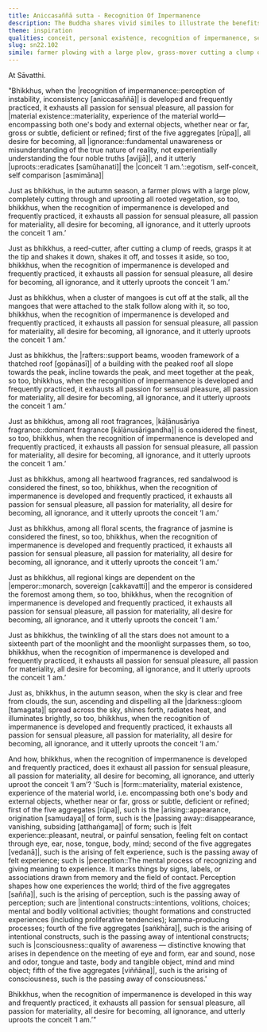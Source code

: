 ```yaml
---
title: Aniccasaññā sutta - Recognition Of Impermanence
description: The Buddha shares vivid similes to illustrate the benefits of developing the recognition of impermanence. This practice gradually exhausts all passion for sensual pleasure, materiality, becoming, ignorance, and uproots the conceit ‘I am.’
theme: inspiration
qualities: conceit, personal existence, recognition of impermanence, sensual desire, wisdom
slug: sn22.102
simile: farmer plowing with a large plow, grass-mover cutting a clump of coarse grass, cluster of mangoes cut off at the stalk, building with the peaked roof, dominant fragrance, red sandalwood, fragrance of jasmine, regional kings, moonlight surpassing twinkling of all the stars, sun dispelling all the darkness spread across the sky
---
```


At Sāvatthi.

"Bhikkhus, when the |recognition of impermanence::perception of instability, inconsistency [aniccasaññā]| is developed and frequently practiced, it exhausts all passion for sensual pleasure, all passion for |material existence::materiality, experience of the material world—encompassing both one's body and external objects, whether near or far, gross or subtle, deficient or refined; first of the five aggregates [rūpa]|, all desire for becoming, all |ignorance::fundamental unawareness or misunderstanding of the true nature of reality, not experientially understanding the four noble truths [avijjā]|, and it utterly |uproots::eradicates [samūhanati]| the |conceit ‘I am.’::egotism, self-conceit, self comparison [asmimāna]|

Just as bhikkhus, in the autumn season, a farmer plows with a large plow, completely cutting through and uprooting all rooted vegetation, so too, bhikkhus, when the recognition of impermanence is developed and frequently practiced, it exhausts all passion for sensual pleasure, all passion for materiality, all desire for becoming, all ignorance, and it utterly uproots the conceit ‘I am.’

Just as bhikkhus, a reed-cutter, after cutting a clump of reeds, grasps it at the tip and shakes it down, shakes it off, and tosses it aside, so too, bhikkhus, when the recognition of impermanence is developed and frequently practiced, it exhausts all passion for sensual pleasure, all desire for becoming, all ignorance, and it utterly uproots the conceit ‘I am.’

Just as bhikkhus, when a cluster of mangoes is cut off at the stalk, all the mangoes that were attached to the stalk follow along with it, so too, bhikkhus, when the recognition of impermanence is developed and frequently practiced, it exhausts all passion for sensual pleasure, all passion for materiality, all desire for becoming, all ignorance, and it utterly uproots the conceit ‘I am.’

Just as bhikkhus, the |rafters::support beams, wooden framework of a thatched roof [gopānasī]| of a building with the peaked roof all slope towards the peak, incline towards the peak, and meet together at the peak, so too, bhikkhus, when the recognition of impermanence is developed and frequently practiced, it exhausts all passion for sensual pleasure, all passion for materiality, all desire for becoming, all ignorance, and it utterly uproots the conceit ‘I am.’

Just as bhikkhus, among all root fragrances, |kāḷānusāriya fragrance::dominant fragrance [kāḷānusārigandha]| is considered the finest, so too, bhikkhus, when the recognition of impermanence is developed and frequently practiced, it exhausts all passion for sensual pleasure, all passion for materiality, all desire for becoming, all ignorance, and it utterly uproots the conceit ‘I am.’

Just as bhikkhus, among all heartwood fragrances, red sandalwood is considered the finest, so too, bhikkhus, when the recognition of impermanence is developed and frequently practiced, it exhausts all passion for sensual pleasure, all passion for materiality, all desire for becoming, all ignorance, and it utterly uproots the conceit ‘I am.’

Just as bhikkhus, among all floral scents, the fragrance of jasmine is considered the finest, so too, bhikkhus, when the recognition of impermanence is developed and frequently practiced, it exhausts all passion for sensual pleasure, all passion for materiality, all desire for becoming, all ignorance, and it utterly uproots the conceit ‘I am.’

Just as bhikkhus, all regional kings are dependent on the |emperor::monarch, sovereign [cakkavatti]| and the emperor is considered the foremost among them, so too, bhikkhus, when the recognition of impermanence is developed and frequently practiced, it exhausts all passion for sensual pleasure, all passion for materiality, all desire for becoming, all ignorance, and it utterly uproots the conceit ‘I am.’

Just as bhikkhus, the twinkling of all the stars does not amount to a sixteenth part of the moonlight and the moonlight surpasses them, so too, bhikkhus, when the recognition of impermanence is developed and frequently practiced, it exhausts all passion for sensual pleasure, all passion for materiality, all desire for becoming, all ignorance, and it utterly uproots the conceit ‘I am.’

Just as, bhikkhus, in the autumn season, when the sky is clear and free from clouds, the sun, ascending and dispelling all the |darkness::gloom [tamagata]| spread across the sky, shines forth, radiates heat, and illuminates brightly, so too, bhikkhus, when the recognition of impermanence is developed and frequently practiced, it exhausts all passion for sensual pleasure, all passion for materiality, all desire for becoming, all ignorance, and it utterly uproots the conceit ‘I am.’

And how, bhikkhus, when the recognition of impermanence is developed and frequently practiced, does it exhaust all passion for sensual pleasure, all passion for materiality, all desire for becoming, all ignorance, and utterly uproot the conceit ‘I am’? 'Such is |form::materiality, material existence, experience of the material world, i.e. encompassing both one's body and external objects, whether near or far, gross or subtle, deficient or refined; first of the five aggregates [rūpa]|, such is the |arising::appearance, origination [samudaya]| of form, such is the |passing away::disappearance, vanishing, subsiding [atthaṅgama]| of form; such is |felt experience::pleasant, neutral, or painful sensation, feeling felt on contact through eye, ear, nose, tongue, body, mind; second of the five aggregates [vedanā]|, such is the arising of felt experience, such is the passing away of felt experience; such is |perception::The mental process of recognizing and giving meaning to experience. It marks things by signs, labels, or associations drawn from memory and the field of contact. Perception shapes how one experiences the world; third of the five aggregates [sañña]|, such is the arising of perception, such is the passing away of perception; such are |intentional constructs::intentions, volitions, choices; mental and bodily volitional activities; thought formations and constructed experiences (including proliferative tendencies); kamma-producing processes; fourth of the five aggregates [saṅkhāra]|, such is the arising of intentional constructs, such is the passing away of intentional constructs; such is |consciousness::quality of awareness — distinctive knowing that arises in dependence on the meeting of eye and form, ear and sound, nose and odor, tongue and taste, body and tangible object, mind and mind object; fifth of the five aggregates [viññāṇa]|, such is the arising of consciousness, such is the passing away of consciousness.'

Bhikkhus, when the recognition of impermanence is developed in this way and frequently practiced, it exhausts all passion for sensual pleasure, all passion for materiality, all desire for becoming, all ignorance, and utterly uproots the conceit ‘I am.’"